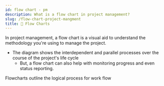 ```yaml
---
id: flow chart - pm
description: What is a flow chart in project management?
slug: /flow-chart-project-mangment
title: 🌊 Flow Charts
---
```



In project management, a flow chart is a visual aid to understand the methodology you're using to manage the project. 


- The diagram shows the interdependent and parallel processes over the course of the project's life cycle
    - But, a flow chart can also help with monitoring progress and even status reporting.


Flowcharts outline the logical process for work flow

